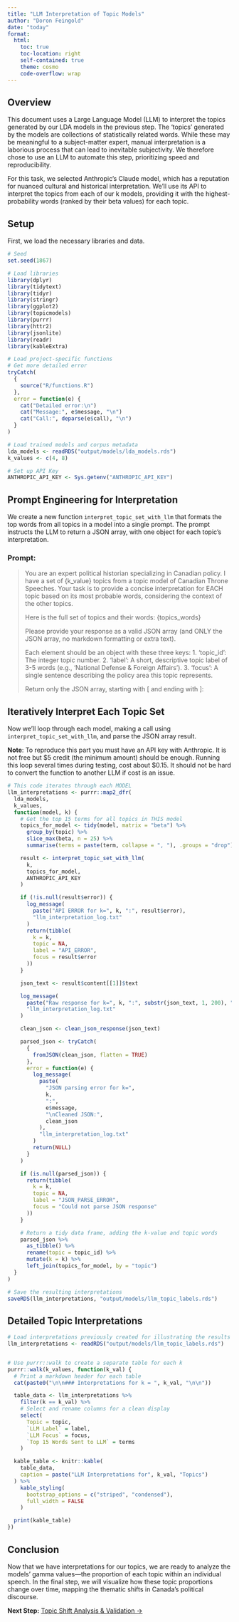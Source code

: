 ```yaml
---
title: "LLM Interpretation of Topic Models"
author: "Doron Feingold"
date: "today"
format: 
  html:
    toc: true
    toc-location: right
    self-contained: true
    theme: cosmo
    code-overflow: wrap
---
```


## Overview
This document uses a Large Language Model (LLM) to interpret the topics generated by our LDA models in the previous step. The 'topics' generated by the models are collections of statistically related words. While these may be meaningful to a subject-matter expert, manual interpretation is a laborious process that can lead to inevitable subjectivity. We therefore chose to use an LLM to automate this step, prioritizing speed and reproducibility.

For this task, we selected Anthropic's Claude model, which has a reputation for nuanced cultural and historical interpretation. We'll use its API to interpret the topics from each of our k models, providing it with the highest-probability words (ranked by their beta values) for each topic.

## Setup

First, we load the necessary libraries and data.

```r
# Seed
set.seed(1867)

# Load libraries
library(dplyr)
library(tidytext)
library(tidyr)
library(stringr)
library(ggplot2)
library(topicmodels)
library(purrr)
library(httr2)
library(jsonlite)
library(readr)
library(kableExtra)

# Load project-specific functions
# Get more detailed error
tryCatch(
  {
    source("R/functions.R")
  },
  error = function(e) {
    cat("Detailed error:\n")
    cat("Message:", e$message, "\n")
    cat("Call:", deparse(e$call), "\n")
  }
)

# Load trained models and corpus metadata
lda_models <- readRDS("output/models/lda_models.rds")
k_values <- c(4, 8)

# Set up API Key
ANTHROPIC_API_KEY <- Sys.getenv("ANTHROPIC_API_KEY")
```

## Prompt Engineering for Interpretation
We create a new function `interpret_topic_set_with_llm` that formats the top words from all topics in a model into a single prompt. The prompt instructs the LLM to return a JSON array, with one object for each topic's interpretation.

### Prompt:

>You are an expert political historian specializing in Canadian policy. 
>I have a set of {k_value} topics from a topic model of Canadian Throne Speeches. 
>Your task is to provide a concise interpretation for EACH topic based on its most probable words, considering the context of the other topics.
>
>Here is the full set of topics and their words: {topics_words}
>
>Please provide your response as a valid JSON array (and ONLY the JSON array, no markdown formatting or extra text). 
>
>Each element should be an object with these three keys:
>1. 'topic_id': The integer topic number.
>2. 'label': A short, descriptive topic label of 3-5 words (e.g., 'National Defense & Foreign Affairs').
>3. 'focus': A single sentence describing the policy area this topic represents.
>
>Return only the JSON array, starting with [ and ending with ]:


## Iteratively Interpret Each Topic Set
Now we'll loop through each model, making a call using `interpret_topic_set_with_llm`, and parse the JSON array result.

**Note**: To reproduce this part you must have an API key with Anthropic. It is not free but $5 credit (the minimum amount) should be enough. Running this loop several times during testing, cost about $0.15. It should not be hard to convert the function to another LLM if cost is an issue.

```r
# This code iterates through each MODEL
llm_interpretations <- purrr::map2_dfr(
  lda_models,
  k_values,
  function(model, k) {
    # Get the top 15 terms for all topics in THIS model
    topics_for_model <- tidy(model, matrix = "beta") %>%
      group_by(topic) %>%
      slice_max(beta, n = 25) %>%
      summarise(terms = paste(term, collapse = ", "), .groups = "drop")

    result <- interpret_topic_set_with_llm(
      k,
      topics_for_model,
      ANTHROPIC_API_KEY
    )

    if (!is.null(result$error)) {
      log_message(
        paste("API ERROR for k=", k, ":", result$error),
        "llm_interpretation_log.txt"
      )
      return(tibble(
        k = k,
        topic = NA,
        label = "API_ERROR",
        focus = result$error
      ))
    }

    json_text <- result$content[[1]]$text

    log_message(
      paste("Raw response for k=", k, ":", substr(json_text, 1, 200), "..."),
      "llm_interpretation_log.txt"
    )

    clean_json <- clean_json_response(json_text)

    parsed_json <- tryCatch(
      {
        fromJSON(clean_json, flatten = TRUE)
      },
      error = function(e) {
        log_message(
          paste(
            "JSON parsing error for k=",
            k,
            ":",
            e$message,
            "\nCleaned JSON:",
            clean_json
          ),
          "llm_interpretation_log.txt"
        )
        return(NULL)
      }
    )

    if (is.null(parsed_json)) {
      return(tibble(
        k = k,
        topic = NA,
        label = "JSON_PARSE_ERROR",
        focus = "Could not parse JSON response"
      ))
    }

    # Return a tidy data frame, adding the k-value and topic words
    parsed_json %>%
      as_tibble() %>%
      rename(topic = topic_id) %>%
      mutate(k = k) %>%
      left_join(topics_for_model, by = "topic")
  }
)

# Save the resulting interpretations
saveRDS(llm_interpretations, "output/models/llm_topic_labels.rds")
```

## Detailed Topic Interpretations 

```r
# Load interpretations previously created for illustrating the results
llm_interpretations <- readRDS("output/models/llm_topic_labels.rds")


# Use purrr::walk to create a separate table for each k
purrr::walk(k_values, function(k_val) {
  # Print a markdown header for each table
  cat(paste0("\n\n### Interpretations for k = ", k_val, "\n\n"))

  table_data <- llm_interpretations %>%
    filter(k == k_val) %>%
    # Select and rename columns for a clean display
    select(
      Topic = topic,
      `LLM Label` = label,
      `LLM Focus` = focus,
      `Top 15 Words Sent to LLM` = terms
    )

  kable_table <- knitr::kable(
    table_data,
    caption = paste("LLM Interpretations for", k_val, "Topics")
  ) %>%
    kable_styling(
      bootstrap_options = c("striped", "condensed"),
      full_width = FALSE
    )

  print(kable_table)
})
```

## Conclusion 
Now that we have interpretations for our topics, we are ready to analyze the models' gamma values—the proportion of each topic within an individual speech. In the final step, we will visualize how these topic proportions change over time, mapping the thematic shifts in Canada's political discourse.


**Next Step:** [Topic Shift Analysis & Validation →](07_Topic_Shift_Analysis.qmd)